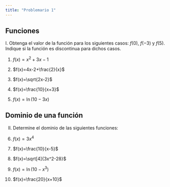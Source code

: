 ```yaml
---
title: "Problemario 1"
---
```


## Funciones

I. Obtenga el valor de la función para los siguientes casos: $f(0)$, $f(-3)$ y $f(5)$. Indique si la función es discontinua para dichos casos.

1. $f(x)=x^2+3x-1$

2. $f(x)=4x-2+\frac{2}{x}$

3. $f(x)=\sqrt{2x-2}$

4. $f(x)=\frac{10}{x+3}$

5. $f(x)=\ln{(10-3x)}$

## Dominio de una función

II. Determine el dominio de las siguientes funciones:

6. $f(x)=3x^4$

7. $f(x)=\frac{10}{x-5}$

8. $f(x)=\sqrt[4]{3x^2-28}$

9. $f(x)=\ln(10-x^3)$

10. $f(x)=\frac{20}{x+10}$